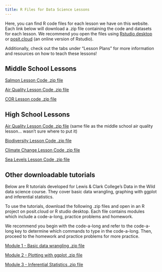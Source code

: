 ```yaml
--- 
title: R Files for Data Science Lessons
---
```


Here, you can find R code files for each lesson we have on this website. Each link below will download a .zip file containing the code and datasets for each lesson. We recommend you open the files using [Rstudio desktop](https://posit.co/download/rstudio-desktop/) or [posit.cloud](https://posit.cloud/content/yours?sort=name_asc) (an online version of Rstudio). 

Additionally, check out the tabs under "Lesson Plans" for more information and resources on how to teach these lessons!

## Middle School Lessons

[Salmon Lesson Code .zip file](https://lewis-and-clark-data-science.github.io/6-12-Data-Science-Resources/files/lesson_code_zips/SalmonLessonCode.zip)

[Air Quality Lesson Code .zip file](https://lewis-and-clark-data-science.github.io/6-12-Data-Science-Resources/files/lesson_code_zips/AQILessonCode.zip)

[COR Lesson code .zip file](https://lewis-and-clark-data-science.github.io/6-12-Data-Science-Resources/files/lesson_code_zips/CORLessonCode.zip)

## High School Lessons

[Air Quality Lesson Code .zip file](https://lewis-and-clark-data-science.github.io/6-12-Data-Science-Resources/files/lesson_code_zips/AQILessonCode.zip) (same file as the middle school air quality lesson... wasn't sure where to put it)

[Biodiversity Lesson Code .zip file](https://lewis-and-clark-data-science.github.io/6-12-Data-Science-Resources/files/lesson_code_zips/BiodiversityLessonCode.zip)

[Climate Change Lesson Code .zip file](https://lewis-and-clark-data-science.github.io/6-12-Data-Science-Resources/files/lesson_code_zips/ClimateChangeLessonCode.zip)

[Sea Levels Lesson Code .zip file](https://lewis-and-clark-data-science.github.io/6-12-Data-Science-Resources/files/lesson_code_zips/SeaLevelsLessonCode.zip)

## Other downloadable tutorials {#sec-DITW}

Below are R tutorials developed for Lewis & Clark College's Data in the Wild data science course. They cover basic data wrangling, graphing with ggplot and inferential statistics. 

To use the tutorials, download the following .zip files and open in an R project on posit.cloud or R studio desktop. Each file contains modules which include a code-a-long, practice problems and homework. 

We recommend you begin with the code-a-long and refer to the code-a-long key to determine which commands to type in the code-a-long. Then, proceed to the homework and practice problems for more practice. 

[Module 1 - Basic data wrangling .zip file](https://lewis-and-clark-data-science.github.io/6-12-Data-Science-Resources/files/lesson_code_zips/DITW_Module1.zip)

[Module 2 - Plotting with ggplot .zip file](https://lewis-and-clark-data-science.github.io/6-12-Data-Science-Resources/files/lesson_code_zips/DITW_Module2.zip)

[Module 3 - Inferential Statistics .zip file](https://lewis-and-clark-data-science.github.io/6-12-Data-Science-Resources/files/lesson_code_zips/DITW_Inferential_stats.zip)



